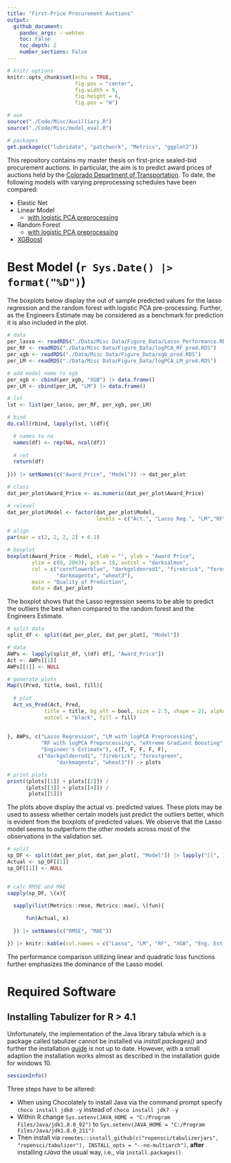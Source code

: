 ```yaml
---
title: "First-Price Procurement Auctions"
output: 
  github_document:
    pandoc_args: --webtex
    toc: False
    toc_depth: 2
    number_sections: False
---
```


```r
# knitr options
knitr::opts_chunk$set(echo = TRUE,
                      fig.pos = "center",
                      fig.width = 9,
                      fig.height = 6,
                      fig.pos = "H")

# aux 
source("./Code/Misc/Auxilliary.R")
source("./Code/Misc/model_eval.R")

# packages
get.package(c("lubridate", "patchwork", "Metrics", "ggplot2"))
```

This repository contains my master thesis on first-price sealed-bid procurement 
auctions. In particular, the aim is to predict award prices of auctions held by the [Colorado Department of Transportation](https://codot.gov/business/bidding/bid-tab-archives). To date, the following models with varying preprocessing schedules have been compared:

* Elastic Net
* Linear Model
  - [with logistic PCA preprocessing](https://github.com/Base-R-Best-R/Auction/blob/main/Code/Models/Colab/CV_PreProcess_LM.ipynb)
* Random Forest
  - [with logistic PCA preprocessing](https://github.com/Base-R-Best-R/Auction/blob/main/Code/Models/Colab/Nested_CV_PCA_RF.ipynb)
* [XGBoost](https://github.com/Base-R-Best-R/Auction/blob/main/Code/Models/Colab/XGboost.ipynb)

# Best Model (`r Sys.Date() |> format("%D")`)

The boxplots below display the out of sample predicted values for the lasso regression and the random forest with logistic PCA pre-processing. Further, as the Engineers Estimate may be considered as a benchmark for prediction it is also included in the plot.

```r
# data
per_lasso <- readRDS("./Data/Misc Data/Figure_Data/Lasso_Performance.RDS")
per_RF <- readRDS("./Data/Misc Data/Figure_Data/logPCA_RF_pred.RDS")
per_xgb <- readRDS("./Data/Misc Data/Figure_Data/xgb_pred.RDS")
per_LM <- readRDS("./Data/Misc Data/Figure_Data/logPCA_LM_pred.RDS")

# add model name to xgb
per_xgb <- cbind(per_xgb, "XGB") |> data.frame()
per_LM <- cbind(per_LM, "LM") |> data.frame()

# lst
lst <- list(per_lasso, per_RF, per_xgb, per_LM)

# bind
do.call(rbind, lapply(lst, \(df){

  # names to na
  names(df) <- rep(NA, ncol(df))
  
  # ret
  return(df)
  
})) |> setNames(c("Award_Price", "Model")) -> dat_per_plot

# class
dat_per_plot$Award_Price <- as.numeric(dat_per_plot$Award_Price)

# relevel
dat_per_plot$Model <- factor(dat_per_plot$Model, 
                             levels = c("Act.", "Lasso Reg.", "LM","RF", "XGB","Eng. Est."))

# align
par(mar = c(2, 2, 2, 2) + 0.1)

# boxplot
boxplot(Award_Price ~ Model, xlab = "", ylab = "Award Price",
        ylim = c(0, 20e3), pch = 19, outcol = "darksalmon", 
        col = c("cornflowerblue", "darkgoldenrod1", "firebrick", "forestgreen",
                "darkmagenta", "wheat3"), 
        main = "Quality of Prediction",
        data = dat_per_plot)
```

The boxplot shows that the Lasso regression seems to be able to predict the outliers the best when compared to the random forest and the Engineers Estimate.

```r
# split data
split_df <- split(dat_per_plot, dat_per_plot[, "Model"])

# data 
AWPs <- lapply(split_df, \(df) df[, "Award_Price"])
Act <- AWPs[[1]] 
AWPs[[1]] <- NULL

# generate plots
Map(\(Pred, title, bool, fill){
  
  # plot
  Act_vs_Pred(Act, Pred, 
            title = title, bg_alt = bool, size = 2.5, shape = 21, alpha = 0.6,
            outcol = "black", fill = fill) 
  
  
}, AWPs, c("Lasso Regression", "LM with logPCA Preprocessing", 
           "RF with logPCA Preprocessing", "eXtreme Gradient Boosting",
           "Engineer's Estimate"), c(T, F, F, F, F), 
          c("darkgoldenrod1", "firebrick", "forestgreen",
                "darkmagenta", "wheat3")) -> plots 

# print plots
print((plots[[1]] + plots[[2]]) /
      (plots[[3]] + plots[[4]]) /
       plots[[5]])
```

The plots above display the actual vs. predicted values. These plots may be used to assess whether certain models just predict the outliers better, which is evident from the boxplots of predicted values. We observe that the Lasso model seems to outperform the other models across most of the observations in the validation set.

```r
# split
sp_DF <- split(dat_per_plot, dat_per_plot[, "Model"]) |> lapply("[[", 1)
Actual <- sp_DF[[1]]
sp_DF[[1]] <- NULL


# calc RMSE and MAE
sapply(sp_DF, \(x){

  sapply(list(Metrics::rmse, Metrics::mae), \(fun){
  
      fun(Actual, x)
    
  }) |> setNames(c("RMSE", "MAE"))

}) |> knitr::kable(col.names = c("Lasso", "LM", "RF", "XGB", "Eng. Est."))
```

The performance comparison utilizing linear and quadratic loss functions further emphasizes the dominance of the Lasso model.

# Required Software

## Installing Tabulizer for R > 4.1 

Unfortunately, the implementation of the Java library tabula which is a package called tabulizer cannot be installed via *install.packages()* and further the installation [guide](https://github.com/ropensci/tabulizer) is not up to date. However, with a small adaption the installation works almost as described in the installation guide for windows 10.

```r
sessionInfo()
```

Three steps have to be altered:

* When using Chocolately to install Java via the command prompt specify `choco install jdk8 -y` instead of `choco install jdk7 -y` 
* Within R change `Sys.setenv(JAVA_HOME = "C:/Program Files/Java/jdk1.8.0_92")` to `Sys.setenv(JAVA_HOME = "C:/Program Files/Java/jdk1.8.0_211")`
* Then install via `remotes::install_github(c("ropensci/tabulizerjars", "ropensci/tabulizer"), INSTALL_opts = "--no-multiarch")`, **after** installing *rJava* the usual way, i.e., via `install.packages()`
